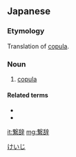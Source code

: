 ==Japanese==
{{ja-kanjitab|けい|じ|yomi=o}}

===Etymology===
Translation of {{etyl|la|ja|sort=けいじ}} [[copula]].

===Noun===
{{ja-noun|けいじ}}

# {{lb|ja|grammar}} [[copula]]

====Related terms====
* {{ja-r|だ}}
* {{ja-r|です}}

[[Category:ja:Grammar|けいじ]]

[[it:繋辞]]
[[mg:繋辞]]